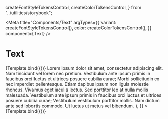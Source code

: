   createFontStyleTokensControl,
  createColorTokensControl,
} from "../utilities/storybook";

<Meta
  title="Components/Text"
  argTypes={{
    variant: createFontStyleTokensControl(),
    color: createColorTokensControl(),
  }}
  component={Text}
/>


# Text

<Canvas>
  <Story name="Default" args={{ children: "Here is some text" }}>
    {Template.bind({})}
  </Story>
  <Story
    name="Truncate"
    args={{
      as: "p",
      variant: "body1",
      truncate: true,
      children: (
        <>
          Lorem ipsum dolor sit amet, consectetur adipiscing elit. Nam tincidunt
          vel lorem nec pretium. Vestibulum ante ipsum primis in faucibus orci
          luctus et ultrices posuere cubilia curae; Morbi sollicitudin ex nec
          imperdiet pellentesque. Etiam dapibus ipsum non ligula molestie
          rhoncus. Vivamus eget iaculis lectus. Sed porttitor leo at nulla
          mollis malesuada. Vestibulum ante ipsum primis in faucibus orci luctus
          et ultrices posuere cubilia curae; Vestibulum vestibulum porttitor
          mollis. Nam dictum ante sed lobortis commodo. Ut luctus ut metus vel
          bibendum.
        </>
      ),
    }}
  >
    {Template.bind({})}
  </Story>
</Canvas>

<ArgsTable story="Default" />
